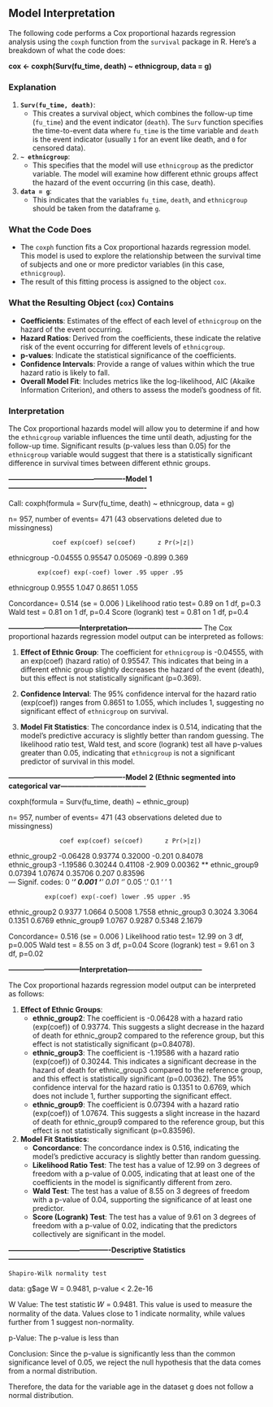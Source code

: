 ## Model Interpretation  
The following code performs a Cox proportional hazards regression analysis using the `coxph` function from the `survival` package in R. Here's a breakdown of what the code does:

**cox <- coxph(Surv(fu_time, death) ~ ethnicgroup, data = g)**

### Explanation

1. **`Surv(fu_time, death)`**:
   - This creates a survival object, which combines the follow-up time (`fu_time`) and the event indicator (`death`). The `Surv` function specifies the time-to-event data where `fu_time` is the time variable and `death` is the event indicator (usually `1` for an event like death, and `0` for censored data).

2. **`~ ethnicgroup`**:
   - This specifies that the model will use `ethnicgroup` as the predictor variable. The model will examine how different ethnic groups affect the hazard of the event occurring (in this case, death).

3. **`data = g`**:
   - This indicates that the variables `fu_time`, `death`, and `ethnicgroup` should be taken from the dataframe `g`.

### What the Code Does
- The `coxph` function fits a Cox proportional hazards regression model. This model is used to explore the relationship between the survival time of subjects and one or more predictor variables (in this case, `ethnicgroup`).
- The result of this fitting process is assigned to the object `cox`.

### What the Resulting Object (`cox`) Contains
- **Coefficients**: Estimates of the effect of each level of `ethnicgroup` on the hazard of the event occurring.
- **Hazard Ratios**: Derived from the coefficients, these indicate the relative risk of the event occurring for different levels of `ethnicgroup`.
- **p-values**: Indicate the statistical significance of the coefficients.
- **Confidence Intervals**: Provide a range of values within which the true hazard ratio is likely to fall.
- **Overall Model Fit**: Includes metrics like the log-likelihood, AIC (Akaike Information Criterion), and others to assess the model's goodness of fit.

### Interpretation
The Cox proportional hazards model will allow you to determine if and how the `ethnicgroup` variable influences the time until death, adjusting for the follow-up time. Significant results (p-values less than 0.05) for the `ethnicgroup` variable would suggest that there is a statistically significant difference in survival times between different ethnic groups.


**-------------------------------------------------Model 1----------------------------------------------------------**

Call:
coxph(formula = Surv(fu_time, death) ~ ethnicgroup, data = g)

  n= 957, number of events= 471 
   (43 observations deleted due to missingness)

                coef exp(coef) se(coef)      z Pr(>|z|)
ethnicgroup -0.04555   0.95547  0.05069 -0.899    0.369

            exp(coef) exp(-coef) lower .95 upper .95
ethnicgroup    0.9555      1.047    0.8651     1.055

Concordance= 0.514  (se = 0.006 )
Likelihood ratio test= 0.89  on 1 df,   p=0.3
Wald test            = 0.81  on 1 df,   p=0.4
Score (logrank) test = 0.81  on 1 df,   p=0.4


**------------------------------Interpretation--------------------------------**
The Cox proportional hazards regression model output can be interpreted as follows:

1. **Effect of Ethnic Group**: The coefficient for `ethnicgroup` is -0.04555, with an exp(coef) (hazard ratio) of 0.95547. This indicates that being in a different ethnic group slightly decreases the hazard of the event (death), but this effect is not statistically significant (p=0.369).

2. **Confidence Interval**: The 95% confidence interval for the hazard ratio (exp(coef)) ranges from 0.8651 to 1.055, which includes 1, suggesting no significant effect of `ethnicgroup` on survival.

3. **Model Fit Statistics**: The concordance index is 0.514, indicating that the model's predictive accuracy is slightly better than random guessing. The likelihood ratio test, Wald test, and score (logrank) test all have p-values greater than 0.05, indicating that `ethnicgroup` is not a significant predictor of survival in this model.



**-------------------------------------------------Model 2 (Ethnic segmented into categorical var------------------------------------**


coxph(formula = Surv(fu_time, death) ~ ethnic_group)

  n= 957, number of events= 471 
   (43 observations deleted due to missingness)

                  coef exp(coef) se(coef)      z Pr(>|z|)   
ethnic_group2 -0.06428   0.93774  0.32000 -0.201  0.84078   
ethnic_group3 -1.19586   0.30244  0.41108 -2.909  0.00362 **
ethnic_group9  0.07394   1.07674  0.35706  0.207  0.83596   
---
Signif. codes:  0 ‘***’ 0.001 ‘**’ 0.01 ‘*’ 0.05 ‘.’ 0.1 ‘ ’ 1

              exp(coef) exp(-coef) lower .95 upper .95
ethnic_group2    0.9377     1.0664    0.5008    1.7558
ethnic_group3    0.3024     3.3064    0.1351    0.6769
ethnic_group9    1.0767     0.9287    0.5348    2.1679

Concordance= 0.516  (se = 0.006 )
Likelihood ratio test= 12.99  on 3 df,   p=0.005
Wald test            = 8.55  on 3 df,   p=0.04
Score (logrank) test = 9.61  on 3 df,   p=0.02

**------------------------------Interpretation--------------------------------**

The Cox proportional hazards regression model output can be interpreted as follows:

1. **Effect of Ethnic Groups**:
   - **ethnic_group2**: The coefficient is -0.06428 with a hazard ratio (exp(coef)) of 0.93774. This suggests a slight decrease in the hazard of death for ethnic_group2 compared to the reference group, but this effect is not statistically significant (p=0.84078).
   - **ethnic_group3**: The coefficient is -1.19586 with a hazard ratio (exp(coef)) of 0.30244. This indicates a significant decrease in the hazard of death for ethnic_group3 compared to the reference group, and this effect is statistically significant (p=0.00362). The 95% confidence interval for the hazard ratio is 0.1351 to 0.6769, which does not include 1, further supporting the significant effect.
   - **ethnic_group9**: The coefficient is 0.07394 with a hazard ratio (exp(coef)) of 1.07674. This suggests a slight increase in the hazard of death for ethnic_group9 compared to the reference group, but this effect is not statistically significant (p=0.83596).

2. **Model Fit Statistics**:
   - **Concordance**: The concordance index is 0.516, indicating the model's predictive accuracy is slightly better than random guessing.
   - **Likelihood Ratio Test**: The test has a value of 12.99 on 3 degrees of freedom with a p-value of 0.005, indicating that at least one of the coefficients in the model is significantly different from zero.
   - **Wald Test**: The test has a value of 8.55 on 3 degrees of freedom with a p-value of 0.04, supporting the significance of at least one predictor.
   - **Score (Logrank) Test**: The test has a value of 9.61 on 3 degrees of freedom with a p-value of 0.02, indicating that the predictors collectively are significant in the model.


**-------------------------------------------Descriptive Statistics---------------------------------------------------------**

	Shapiro-Wilk normality test

data:  g$age
W = 0.9481, p-value < 2.2e-16

W Value: The test statistic  𝑊 = 0.9481. This value is used to measure the normality of the data. Values close to 1 indicate normality, while values further from 1 suggest non-normality.

p-Value: The p-value is less than 

Conclusion: Since the p-value is significantly less than the common significance level of 0.05, we reject the null hypothesis that the data comes from a normal distribution.

Therefore, the data for the variable age in the dataset g does not follow a normal distribution.